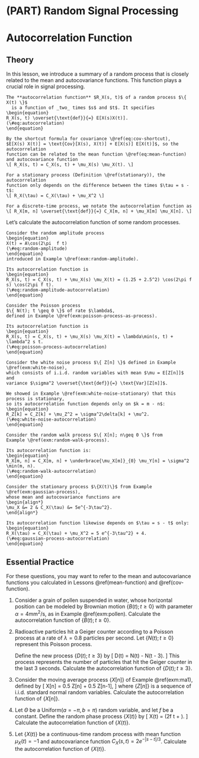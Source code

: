# (PART) Random Signal Processing {-}

# Autocorrelation Function {#autocorrelation}

## Theory {-}

In this lesson, we introduce a summary of a random process that is closely 
related to the mean and autocovariance functions. This function plays a 
crucial role in signal processing.

```definition
The **autocorrelation function** $R_X(s, t)$ of a random process $\{ X(t) \}$ 
  is a function of _two_ times $s$ and $t$. It specifies 
\begin{equation}
R_X(s, t) \overset{\text{def}}{=} E[X(s)X(t)]. 
(\#eq:autocorrelation)
\end{equation}

By the shortcut formula for covariance \@ref(eq:cov-shortcut), 
$E[X(s) X(t)] = \text{Cov}[X(s), X(t)] + E[X(s)] E[X(t)]$, so the autocorrelation 
function can be related to the mean function \@ref(eq:mean-function) 
and autocovariance function 
\[ R_X(s, t) = C_X(s, t) + \mu_X(s) \mu_X(t). \]

For a stationary process (Definition \@ref(stationary)), the autocorrelation 
function only depends on the difference between the times $\tau = s - t$:
\[ R_X(\tau) = C_X(\tau) + \mu_X^2 \]

For a discrete-time process, we notate the autocorrelation function as 
\[ R_X[m, n] \overset{\text{def}}{=} C_X[m, n] + \mu_X[m] \mu_X[n]. \]
```

Let's calculate the autocorrelation function of some random processes.

```example
Consider the random amplitude process 
\begin{equation}
X(t) = A\cos(2\pi  f t)
(\#eq:random-amplitude)
\end{equation}
introduced in Example \@ref(exm:random-amplitude). 

Its autocorrelation function is 
\begin{equation} 
R_X(s, t) = C_X(s, t) + \mu_X(s) \mu_X(t) = (1.25 + 2.5^2) \cos(2\pi f s) \cos(2\pi f t).
(\#eq:random-amplitude-autocorrelation)
\end{equation}
```

```example
Consider the Poisson process 
$\{ N(t); t \geq 0 \}$ of rate $\lambda$, 
defined in Example \@ref(exm:poisson-process-as-process).

Its autocorrelation function is 
\begin{equation} 
R_X(s, t) = C_X(s, t) + \mu_X(s) \mu_X(t) = \lambda\min(s, t) + \lambda^2 s t.
(\#eq:poisson-process-autocorrelation)
\end{equation}
```

```example
Consider the white noise process $\{ Z[n] \}$ defined in Example \@ref(exm:white-noise), 
which consists of i.i.d. random variables with mean $\mu = E[Z[n]]$ and 
variance $\sigma^2 \overset{\text{def}}{=} \text{Var}[Z[n]]$. 

We showed in Example \@ref(exm:white-noise-stationary) that this process is stationary,
so its autocorrelation function depends only on $k = m - n$:
\begin{equation} 
R_Z[k] = C_Z[k] + \mu_Z^2 = \sigma^2\delta[k] + \mu^2.
(\#eq:white-noise-autocorrelation)
\end{equation}
```

```example
Consider the random walk process $\{ X[n]; n\geq 0 \}$ from 
Example \@ref(exm:random-walk-process). 

Its autocorrelation function is:
\begin{equation} 
R_X[m, n] = C_X[m, n] + \underbrace{\mu_X[m]}_{0} \mu_Y[n] = \sigma^2 \min(m, n).
(\#eq:random-walk-autocorrelation)
\end{equation}
```

```example
Consider the stationary process $\{X(t)\}$ from Example \@ref(exm:gaussian-process), 
whose mean and autocovariance functions are 
\begin{align*}
\mu_X &= 2 & C_X(\tau) &= 5e^{-3\tau^2}.
\end{align*}

Its autocorrelation function likewise depends on $\tau = s - t$ only:
\begin{equation} 
R_X(\tau) = C_X(\tau) + \mu_X^2 = 5 e^{-3\tau^2} + 4.
(\#eq:gaussian-process-autocorrelation)
\end{equation}
```


## Essential Practice {-}

For these questions, you may want to refer to the mean and 
autocovariance functions you calculated in Lessons \@ref(mean-function) 
and \@ref(cov-function).

1. Consider a grain of pollen suspended in water, whose horizontal position can be modeled by 
Brownian motion $\{B(t); t \geq 0\}$ with parameter $\alpha=4 \text{mm}^2/\text{s}$, as in Example \@ref(exm:pollen).
Calculate the autocorrelation function of $\{ B(t); t \geq 0 \}$.

2. Radioactive particles hit a Geiger counter according to a Poisson process 
at a rate of $\lambda=0.8$ particles per second. Let $\{ N(t); t \geq 0 \}$ represent this Poisson process.

    Define the new process $\{ D(t); t \geq 3 \}$ by 
    \[ D(t) = N(t) - N(t - 3). \]
    This process represents the number of particles that hit the Geiger counter in the 
    last 3 seconds. Calculate the autocorrelation function of $\{ D(t); t \geq 3 \}$.
 
3. Consider the moving average process $\{ X[n] \}$ of Example \@ref(exm:ma1), defined by 
\[ X[n] = 0.5 Z[n] + 0.5 Z[n-1], \]
where $\{ Z[n] \}$ is a sequence of i.i.d. standard normal random variables. 
Calculate the autocorrelation function of $\{ X[n] \}$.
    
4. Let $\Theta$ be a $\text{Uniform}(a=-\pi, b=\pi)$ random variable, and let $f$ be a constant. Define the random phase process $\{ X(t) \}$ by
\[ X(t) = \cos(2\pi f t + \Theta). \]
Calculate the autocorrelation function of $\{ X(t) \}$.

5. Let $\{ X(t) \}$ be a continuous-time random process with mean function 
$\mu_X(t) = -1$ and autocovariance function $C_X(s, t) = 2e^{-|s - t|/3}$. 
Calculate the autocorrelation function of $\{ X(t) \}$.
